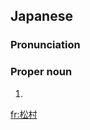 ==Japanese==
{{ja-kanjitab|まつ|むら}}

===Pronunciation===
{{ja-pron|まつむら}}

===Proper noun===
{{ja-pos|proper|まつむら}}

# {{surname|lang=ja|sort=まつむら}}

[[fr:松村]]